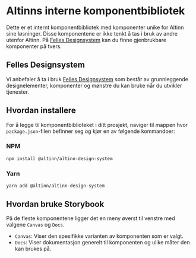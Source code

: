 
<Meta title='Introduksjon' />

# Altinns interne komponentbibliotek

Dette er et internt komponentbibliotek med komponenter unike for Altinn sine løsninger. Disse komponentene er ikke tenkt å tas i bruk av andre utenfor Altinn. På [Felles Designsystem](https://www.designsystemet.no) kan du finne gjenbrukbare komponenter på tvers.

## Felles Designsystem

Vi anbefaler å ta i bruk [Felles Designsystem](https://www.designsystemet.no) som består av grunnleggende designelementer, komponenter og mønstre du kan bruke når du utvikler tjenester.

## Hvordan installere

For å legge til komponentbiblioteket i ditt prosjekt, naviger til mappen hvor `package.json`-filen befinner seg og kjør en av følgende kommandoer:

### NPM

```
npm install @altinn/altinn-design-system
```

### Yarn

```
yarn add @altinn/altinn-design-system
```

## Hvordan bruke Storybook

På de fleste komponentene ligger det en meny øverst til venstre med valgene `Canvas` og `Docs`.

- `Canvas`: Viser den spesifikke varianten av komponenten som er valgt.
- `Docs`: Viser dokumentasjon generelt til komponenten og ulike måter den kan brukes på.
